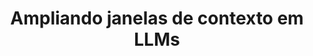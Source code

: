 ---
title: "Ampliando janelas de contexto em LLMs"
url: "https://supermemory.ai/blog/extending-context-windows-in-llms/"
---